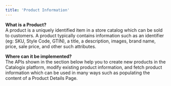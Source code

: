 ```yaml
---
title: 'Product Information'
---
```



**What is a Product?** <br />
A product is a uniquely identified item in a store catalog which can be sold to customers. A product typically contains information such as an identifier (eg: SKU, Style Code, GTIN), a title, a description, images, brand name, price, sale price, and other such attributes.

**Where can it be implemented?** <br />
The APIs shown in the section below help you to create new products in the Catalogix platform, modify existing product information, and fetch product information which can be used in many ways such as populating the content of a Product Details Page.
